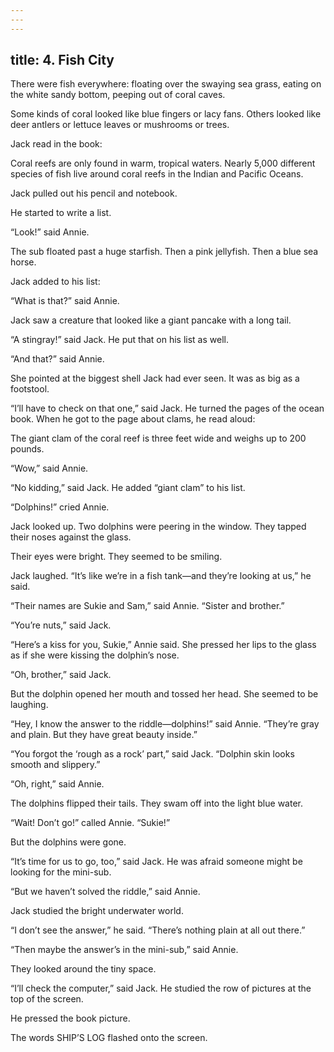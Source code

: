 ```yaml
---
---
---
```

title: 4. Fish City
---



There were fish everywhere: floating over the swaying sea grass, eating on the white sandy bottom, peeping out of coral caves.

Some kinds of coral looked like blue fingers or lacy fans. Others looked like deer antlers or lettuce leaves or mushrooms or trees.

Jack read in the book:

Coral reefs are only found in warm, tropical waters. Nearly 5,000 different species of fish live around coral reefs in the Indian and Pacific Oceans.



Jack pulled out his pencil and notebook.

He started to write a list.



“Look!” said Annie.

The sub floated past a huge starfish. Then a pink jellyfish. Then a blue sea horse.

Jack added to his list:



“What is that?” said Annie.

Jack saw a creature that looked like a giant pancake with a long tail.

“A stingray!” said Jack. He put that on his list as well.

“And that?” said Annie.

She pointed at the biggest shell Jack had ever seen. It was as big as a footstool.

“I’ll have to check on that one,” said Jack. He turned the pages of the ocean book. When he got to the page about clams, he read aloud:

The giant clam of the coral reef is three feet wide and weighs up to 200 pounds.



“Wow,” said Annie.

“No kidding,” said Jack. He added “giant clam” to his list.

“Dolphins!” cried Annie.

Jack looked up. Two dolphins were peering in the window. They tapped their noses against the glass.

Their eyes were bright. They seemed to be smiling.

Jack laughed. “It’s like we’re in a fish tank—and they’re looking at us,” he said.

“Their names are Sukie and Sam,” said Annie. “Sister and brother.”

“You’re nuts,” said Jack.

“Here’s a kiss for you, Sukie,” Annie said. She pressed her lips to the glass as if she were kissing the dolphin’s nose.

“Oh, brother,” said Jack.

But the dolphin opened her mouth and tossed her head. She seemed to be laughing.

“Hey, I know the answer to the riddle—dolphins!” said Annie. “They’re gray and plain. But they have great beauty inside.”



“You forgot the ‘rough as a rock’ part,” said Jack. “Dolphin skin looks smooth and slippery.”

“Oh, right,” said Annie.

The dolphins flipped their tails. They swam off into the light blue water.

“Wait! Don’t go!” called Annie. “Sukie!”

But the dolphins were gone.

“It’s time for us to go, too,” said Jack. He was afraid someone might be looking for the mini-sub.

“But we haven’t solved the riddle,” said Annie.

Jack studied the bright underwater world.

“I don’t see the answer,” he said. “There’s nothing plain at all out there.”

“Then maybe the answer’s in the mini-sub,” said Annie.

They looked around the tiny space.

“I’ll check the computer,” said Jack. He studied the row of pictures at the top of the screen.

He pressed the book picture.

The words SHIP’S LOG flashed onto the screen.